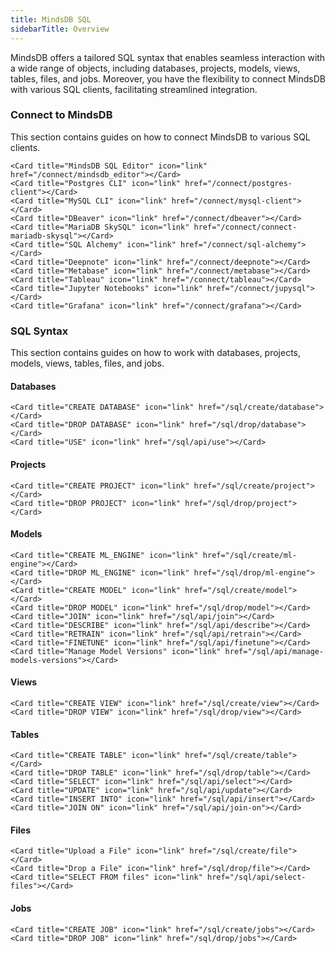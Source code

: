 ```yaml
---
title: MindsDB SQL
sidebarTitle: Overview
---
```


MindsDB offers a tailored SQL syntax that enables seamless interaction with a wide range of objects, including databases, projects, models, views, tables, files, and jobs. Moreover, you have the flexibility to connect MindsDB with various SQL clients, facilitating streamlined integration.

### Connect to MindsDB

This section contains guides on how to connect MindsDB to various SQL clients.

<CardGroup cols={4}>

    <Card title="MindsDB SQL Editor" icon="link" href="/connect/mindsdb_editor"></Card>
    <Card title="Postgres CLI" icon="link" href="/connect/postgres-client"></Card>
    <Card title="MySQL CLI" icon="link" href="/connect/mysql-client"></Card>
    <Card title="DBeaver" icon="link" href="/connect/dbeaver"></Card>
    <Card title="MariaDB SkySQL" icon="link" href="/connect/connect-mariadb-skysql"></Card>
    <Card title="SQL Alchemy" icon="link" href="/connect/sql-alchemy"></Card>
    <Card title="Deepnote" icon="link" href="/connect/deepnote"></Card>
    <Card title="Metabase" icon="link" href="/connect/metabase"></Card>
    <Card title="Tableau" icon="link" href="/connect/tableau"></Card>
    <Card title="Jupyter Notebooks" icon="link" href="/connect/jupysql"></Card>
    <Card title="Grafana" icon="link" href="/connect/grafana"></Card>

</CardGroup>

### SQL Syntax

This section contains guides on how to work with databases, projects, models, views, tables, files, and jobs.

#### Databases

<CardGroup cols={4}>

    <Card title="CREATE DATABASE" icon="link" href="/sql/create/database"></Card>
    <Card title="DROP DATABASE" icon="link" href="/sql/drop/database"></Card>
    <Card title="USE" icon="link" href="/sql/api/use"></Card>

</CardGroup>

#### Projects

<CardGroup cols={4}>

    <Card title="CREATE PROJECT" icon="link" href="/sql/create/project"></Card>
    <Card title="DROP PROJECT" icon="link" href="/sql/drop/project"></Card>

</CardGroup>

#### Models

<CardGroup cols={4}>

    <Card title="CREATE ML_ENGINE" icon="link" href="/sql/create/ml-engine"></Card>
    <Card title="DROP ML_ENGINE" icon="link" href="/sql/drop/ml-engine"></Card>
    <Card title="CREATE MODEL" icon="link" href="/sql/create/model"></Card>
    <Card title="DROP MODEL" icon="link" href="/sql/drop/model"></Card>
    <Card title="JOIN" icon="link" href="/sql/api/join"></Card>
    <Card title="DESCRIBE" icon="link" href="/sql/api/describe"></Card>
    <Card title="RETRAIN" icon="link" href="/sql/api/retrain"></Card>
    <Card title="FINETUNE" icon="link" href="/sql/api/finetune"></Card>
    <Card title="Manage Model Versions" icon="link" href="/sql/api/manage-models-versions"></Card>

</CardGroup>

#### Views

<CardGroup cols={4}>

    <Card title="CREATE VIEW" icon="link" href="/sql/create/view"></Card>
    <Card title="DROP VIEW" icon="link" href="/sql/drop/view"></Card>

</CardGroup>

#### Tables

<CardGroup cols={4}>

    <Card title="CREATE TABLE" icon="link" href="/sql/create/table"></Card>
    <Card title="DROP TABLE" icon="link" href="/sql/drop/table"></Card>
    <Card title="SELECT" icon="link" href="/sql/api/select"></Card>
    <Card title="UPDATE" icon="link" href="/sql/api/update"></Card>
    <Card title="INSERT INTO" icon="link" href="/sql/api/insert"></Card>
    <Card title="JOIN ON" icon="link" href="/sql/api/join-on"></Card>

</CardGroup>

#### Files

<CardGroup cols={4}>

    <Card title="Upload a File" icon="link" href="/sql/create/file"></Card>
    <Card title="Drop a File" icon="link" href="/sql/drop/file"></Card>
    <Card title="SELECT FROM files" icon="link" href="/sql/api/select-files"></Card>

</CardGroup>

#### Jobs

<CardGroup cols={4}>

    <Card title="CREATE JOB" icon="link" href="/sql/create/jobs"></Card>
    <Card title="DROP JOB" icon="link" href="/sql/drop/jobs"></Card>

</CardGroup>

